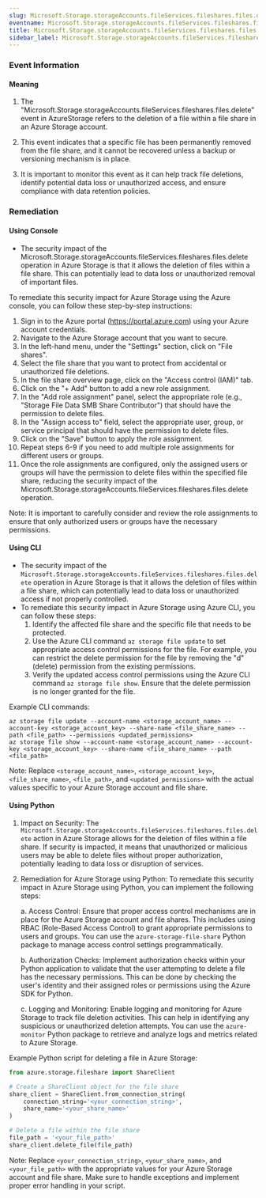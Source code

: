 ```yaml
--- 
slug: Microsoft.Storage.storageAccounts.fileServices.fileshares.files.delete
eventname: Microsoft.Storage.storageAccounts.fileServices.fileshares.files.delete
title: Microsoft.Storage.storageAccounts.fileServices.fileshares.files.delete
sidebar_label: Microsoft.Storage.storageAccounts.fileServices.fileshares.files.delete
---
```

                       
### Event Information

#### Meaning

1. The "Microsoft.Storage.storageAccounts.fileServices.fileshares.files.delete" event in AzureStorage refers to the deletion of a file within a file share in an Azure Storage account.

2. This event indicates that a specific file has been permanently removed from the file share, and it cannot be recovered unless a backup or versioning mechanism is in place.

3. It is important to monitor this event as it can help track file deletions, identify potential data loss or unauthorized access, and ensure compliance with data retention policies.

### Remediation

#### Using Console

- The security impact of the Microsoft.Storage.storageAccounts.fileServices.fileshares.files.delete operation in Azure Storage is that it allows the deletion of files within a file share. This can potentially lead to data loss or unauthorized removal of important files.

To remediate this security impact for Azure Storage using the Azure console, you can follow these step-by-step instructions:

1. Sign in to the Azure portal (https://portal.azure.com) using your Azure account credentials.
2. Navigate to the Azure Storage account that you want to secure.
3. In the left-hand menu, under the "Settings" section, click on "File shares".
4. Select the file share that you want to protect from accidental or unauthorized file deletions.
5. In the file share overview page, click on the "Access control (IAM)" tab.
6. Click on the "+ Add" button to add a new role assignment.
7. In the "Add role assignment" panel, select the appropriate role (e.g., "Storage File Data SMB Share Contributor") that should have the permission to delete files.
8. In the "Assign access to" field, select the appropriate user, group, or service principal that should have the permission to delete files.
9. Click on the "Save" button to apply the role assignment.
10. Repeat steps 6-9 if you need to add multiple role assignments for different users or groups.
11. Once the role assignments are configured, only the assigned users or groups will have the permission to delete files within the specified file share, reducing the security impact of the Microsoft.Storage.storageAccounts.fileServices.fileshares.files.delete operation.

Note: It is important to carefully consider and review the role assignments to ensure that only authorized users or groups have the necessary permissions.

#### Using CLI

- The security impact of the `Microsoft.Storage.storageAccounts.fileServices.fileshares.files.delete` operation in Azure Storage is that it allows the deletion of files within a file share, which can potentially lead to data loss or unauthorized access if not properly controlled.
- To remediate this security impact in Azure Storage using Azure CLI, you can follow these steps:
  1. Identify the affected file share and the specific file that needs to be protected.
  2. Use the Azure CLI command `az storage file update` to set appropriate access control permissions for the file. For example, you can restrict the delete permission for the file by removing the "d" (delete) permission from the existing permissions.
  3. Verify the updated access control permissions using the Azure CLI command `az storage file show`. Ensure that the delete permission is no longer granted for the file.

Example CLI commands:
```
az storage file update --account-name <storage_account_name> --account-key <storage_account_key> --share-name <file_share_name> --path <file_path> --permissions <updated_permissions>
az storage file show --account-name <storage_account_name> --account-key <storage_account_key> --share-name <file_share_name> --path <file_path>
```
Note: Replace `<storage_account_name>`, `<storage_account_key>`, `<file_share_name>`, `<file_path>`, and `<updated_permissions>` with the actual values specific to your Azure Storage account and file share.

#### Using Python

1. Impact on Security: The `Microsoft.Storage.storageAccounts.fileServices.fileshares.files.delete` action in Azure Storage allows for the deletion of files within a file share. If security is impacted, it means that unauthorized or malicious users may be able to delete files without proper authorization, potentially leading to data loss or disruption of services.

2. Remediation for Azure Storage using Python: To remediate this security impact in Azure Storage using Python, you can implement the following steps:

   a. Access Control: Ensure that proper access control mechanisms are in place for the Azure Storage account and file shares. This includes using RBAC (Role-Based Access Control) to grant appropriate permissions to users and groups. You can use the `azure-storage-file-share` Python package to manage access control settings programmatically.

   b. Authorization Checks: Implement authorization checks within your Python application to validate that the user attempting to delete a file has the necessary permissions. This can be done by checking the user's identity and their assigned roles or permissions using the Azure SDK for Python.

   c. Logging and Monitoring: Enable logging and monitoring for Azure Storage to track file deletion activities. This can help in identifying any suspicious or unauthorized deletion attempts. You can use the `azure-monitor` Python package to retrieve and analyze logs and metrics related to Azure Storage.

Example Python script for deleting a file in Azure Storage:

```python
from azure.storage.fileshare import ShareClient

# Create a ShareClient object for the file share
share_client = ShareClient.from_connection_string(
    connection_string='<your_connection_string>',
    share_name='<your_share_name>'
)

# Delete a file within the file share
file_path = '<your_file_path>'
share_client.delete_file(file_path)
```

Note: Replace `<your_connection_string>`, `<your_share_name>`, and `<your_file_path>` with the appropriate values for your Azure Storage account and file share. Make sure to handle exceptions and implement proper error handling in your script.


 